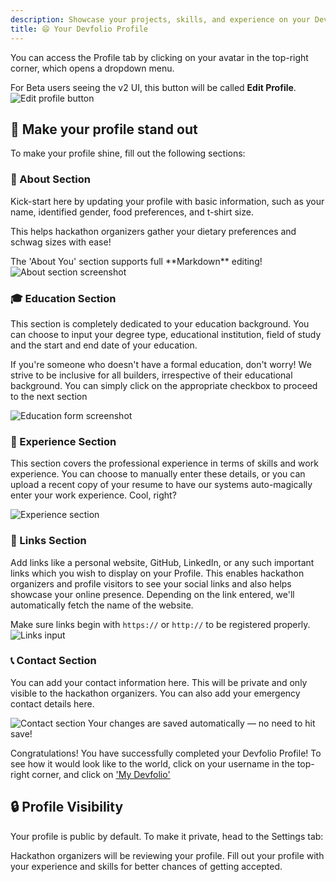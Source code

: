 ```yaml
---
description: Showcase your projects, skills, and experience on your Devfolio Profile 💪🏻
title: 😄 Your Devfolio Profile
---
```


You can access the Profile tab by clicking on your avatar in the top-right corner, which opens a dropdown menu.

<Callout type="info" title="Heads up!">
For Beta users seeing the v2 UI, this button will be called <strong>Edit Profile</strong>.
</Callout>

<img src="/assets/image (44).png" alt="Edit profile button" />

## 🚀 Make your profile stand out

To make your profile shine, fill out the following sections:

### 🧾 About Section

Kick-start here by updating your profile with basic information, such as your name, identified gender, food preferences, and t-shirt size. 

This helps hackathon organizers gather your dietary preferences and schwag sizes with ease!

<Callout type="info" title="Pro Tip">
The 'About You' section supports full **Markdown** editing!
</Callout>

<img src="/assets/image (8).png" alt="About section screenshot" />

### 🎓 Education Section

This section is completely dedicated to your education background. You can choose to input your degree type, educational institution, field of study and the start and end date of your education. 

If you're someone who doesn't have a formal education, don't worry! We strive to be inclusive for all builders, irrespective of their educational background. You can simply click on the appropriate checkbox to proceed to the next section

<img src="/assets/image (292).png" alt="Education form screenshot" />

### 💼 Experience Section

This section covers the professional experience in terms of skills and work experience. You can choose to manually enter these details, or you can upload a recent copy of your resume to have our systems auto-magically enter your work experience. Cool, right? 

<img src="/assets/image (293).png" alt="Experience section" />

### 🔗 Links Section

Add links like a personal website, GitHub, LinkedIn, or any such important links which you wish to display on your Profile. This enables hackathon organizers and profile visitors to see your social links and also helps showcase your online presence. Depending on the link entered, we'll automatically fetch the name of the website.

<Callout type="info" title="Reminder">
Make sure links begin with <code>https://</code> or <code>http://</code> to be registered properly.
</Callout>

<img src="/assets/image (294).png" alt="Links input" />

### 📞 Contact Section

You can add your contact information here. This will be private and only visible to the hackathon organizers. You can also add your emergency contact details here. 

<img src="/assets/image (296).png" alt="Contact section" />

<Callout type="success" title="Auto Save">
Your changes are saved automatically — no need to hit save!
</Callout>

Congratulations! You have successfully completed your Devfolio Profile! To see how it would look like to the world, click on your username in the top-right corner, and click on ['My Devfolio'](my-devfolio/) 

## 🔒 Profile Visibility

Your profile is public by default. To make it private, head to the Settings tab:

<Card title="⚙️ Setting Up your Devfolio Account" href="/docs/guide/settings" />

<Callout type="info" title="Note for Hackathons">
Hackathon organizers will be reviewing your profile. Fill out your profile with your experience and skills for better chances of getting accepted.
</Callout>
